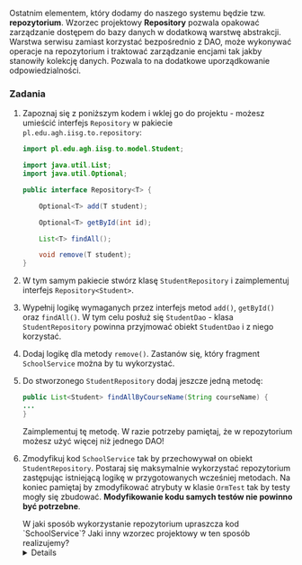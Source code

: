 
Ostatnim elementem, który dodamy do naszego systemu będzie tzw. **repozytorium**. Wzorzec projektowy **Repository** pozwala opakować zarządzanie dostępem do bazy danych w dodatkową warstwę abstrakcji. Warstwa serwisu zamiast korzystać bezpośrednio z DAO, może wykonywać operacje na repozytorium i traktować zarządzanie encjami tak jakby stanowiły kolekcję danych. Pozwala to na dodatkowe uporządkowanie odpowiedzialności.

### Zadania

1. Zapoznaj się z poniższym kodem i wklej go do projektu - możesz umieścić interfejs `Repository` w pakiecie `pl.edu.agh.iisg.to.repository`:

   ```java
   import pl.edu.agh.iisg.to.model.Student;
   
   import java.util.List;
   import java.util.Optional;
   
   public interface Repository<T> {
   
       Optional<T> add(T student);
   
       Optional<T> getById(int id);
   
       List<T> findAll();
   
       void remove(T student);
   }
   ```

2. W tym samym pakiecie stwórz klasę `StudentRepository` i zaimplementuj interfejs `Repository<Student>`. 

3. Wypełnij logikę wymaganych przez interfejs metod `add()`, `getById()` oraz `findAll()`. W tym celu posłuż się `StudentDao` - klasa `StudentRepository` powinna przyjmować obiekt `StudentDao` i z niego korzystać.

4. Dodaj logikę dla metody `remove()`. Zastanów się, który fragment `SchoolService` można by tu wykorzystać.

5. Do stworzonego `StudentRepository` dodaj jeszcze jedną metodę: 

   ```java
   public List<Student> findAllByCourseName(String courseName) {
   ...
   }
   ```
   Zaimplementuj tę metodę. W razie potrzeby pamiętaj, że w repozytorium możesz użyć więcej niż jednego DAO!

6. Zmodyfikuj kod `SchoolService` tak by przechowywał on obiekt `StudentRepository`. Postaraj się maksymalnie wykorzystać repozytorium zastępując istniejącą logikę w przygotowanych wcześniej metodach. Na koniec pamiętaj by zmodyfikować atrybuty w klasie `OrmTest` tak by testy mogły się zbudować. **Modyfikowanie kodu samych testów nie powinno być potrzebne**. 

    <Callout >
 	W jaki sposób wykorzystanie repozytorium upraszcza kod `SchoolService`? Jaki inny wzorzec projektowy w ten sposób realizujemy?
    </Callout>

    <Details>
    `SchoolRepository` pozwala na pozycie się zależności od `StudentDao` i `CourseDao` w kodzie logiki biznesowej. Zamiast tego mamy jedno repozytorium, które zarządza dostępem do studentów. Repozytorium staje się w ten sposób fasadą, ukrywającą szczegóły implementacji dostępu do bazy.
    
    **Uwaga:** w szczególnych, protszych przypadkach DAO będzie tym samym co Repository. Np. `GradeDao`mogłoby implementować `Repository<Grade>`, bo w obecnej sytuacji repozytorium ocen nie potrzebowałoby żadnych dodatkowych zależności i metod. 
    </Details>




   
